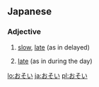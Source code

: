 ==Japanese==

===Adjective===
{{ja-adj|h|decl=i|rom=osoi}}

# {{ja-def|遅い}} [[slow]], [[late]] (as in delayed)
# {{ja-def|晩い}} [[late]] (as in during the day)

[[lo:おそい]]
[[ja:おそい]]
[[pl:おそい]]